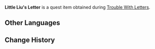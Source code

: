 {{Item Infobox
|id           = 100626
|image        = Item Sealed Letter.png
|type         = Quest Items
|description  = A letter that Little Liu wrote to Jiayi. The seal isn't all that tight. Best not to open it...
|source1      = Given during [[Trouble With Letters]]
}}
'''Little Liu's Letter''' is a quest item obtained during [[Trouble With Letters]].

==Other Languages==
{{Other Languages
|default_hidden = 1
|en      = Little Liu's Letter
|zhs     = 小六的信
|zhs_rm  = Xiǎo Liù de Xìn
|zht     = 小六的信
|zht_rm  = Xiǎo Liù de Xìn
|ja      = 六の手紙
|ja_rm   = Roku no Tegami{{Assumed}}
|ko      = 육이의 편지
|ko_rm   = Yuk-i-ui Pyeonji
|es      = Carta de la Pequeña Liu
|fr      = Lettre de Petite Liu
|ru      = Письмо малышки Лю
|th      = จดหมายของเจ้าหนู Liu
|th_rm   = 
|vi      = Thư Của Bé Liu
|de      = Brief der kleinen Liu
|id      = Surat Little Liu
|pt      = Carta da Pequena Liu
|tr      = Minik Liu'nun Mektubu
|it      = Lettera della Piccola Liu
}}

==Change History==
{{Change History|1.1}}